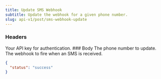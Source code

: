```yaml
---
title: Update SMS Webhook
subtitle: Update the webhook for a given phone number.
slug: api-v1/post/sms-webhook-update
---
```



### Headers

<ParamField header="authorization" type="string" required>
  Your API key for authentication.
</ParamField>
### Body

<ParamField body="phone_number" type="string">
  The phone number to update.
</ParamField>

<ParamField body="webhook" type="string">
  The webhook to fire when an SMS is received.
</ParamField>

<ResponseExample>

```json Response
{
  "status": "success"
}
```

</ResponseExample>

